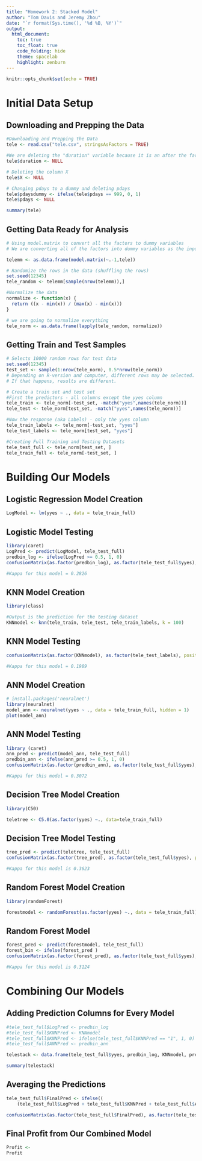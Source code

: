 ```yaml
---
title: "Homework 2: Stacked Model"
author: "Tom Davis and Jeremy Zhou"
date: "`r format(Sys.time(), '%d %B, %Y')`"
output:
  html_document:
    toc: true
    toc_float: true
    code_folding: hide
    theme: spacelab
    highlight: zenburn
---
```


```r
knitr::opts_chunk$set(echo = TRUE)
```

# Initial Data Setup

## Downloading and Prepping the Data

```r
#Downloading and Prepping the Data
tele <- read.csv("tele.csv", stringsAsFactors = TRUE)

#We are deleting the "duration" variable because it is an after the fact measurement. We only should be using variables that we know before the call
tele$duration <- NULL

# Deleting the column X
tele$X <- NULL

# Changing pdays to a dummy and deleting pdays
tele$pdaysdummy <- ifelse(tele$pdays == 999, 0, 1)
tele$pdays <- NULL

summary(tele)
```

## Getting Data Ready for Analysis

```r
# Using model.matrix to convert all the factors to dummy variables
# We are converting all of the factors into dummy variables as the input into knn has to be numeric

telemm <- as.data.frame(model.matrix(~.-1,tele))

# Randomize the rows in the data (shuffling the rows)
set.seed(12345)
tele_random <- telemm[sample(nrow(telemm)),]

#Normalize the data
normalize <- function(x) {
  return ((x - min(x)) / (max(x) - min(x)))
}

# we are going to normalize everything 
tele_norm <- as.data.frame(lapply(tele_random, normalize))
```


## Getting Train and Test Samples

```r
# Selects 10000 random rows for test data
set.seed(12345)
test_set <- sample(1:nrow(tele_norm), 0.5*nrow(tele_norm)) 
# Depending on R-version and computer, different rows may be selected. 
# If that happens, results are different. 

# Create a train set and test set
#First the predictors - all columns except the yyes column
tele_train <- tele_norm[-test_set, -match("yyes",names(tele_norm))]
tele_test <- tele_norm[test_set, -match("yyes",names(tele_norm))]

#Now the response (aka Labels) - only the yyes column
tele_train_labels <- tele_norm[-test_set, "yyes"]
tele_test_labels <- tele_norm[test_set, "yyes"]

#Creating Full Training and Testing Datasets
tele_test_full <- tele_norm[test_set, ]
tele_train_full <- tele_norm[-test_set, ]

```


# Building Our Models

## Logistic Regression Model Creation
```r
LogModel <- lm(yyes ~ ., data = tele_train_full)
```

## Logistic Model Testing
```r
library(caret)
LogPred <- predict(LogModel, tele_test_full)
predbin_log <- ifelse(LogPred >= 0.5, 1, 0)
confusionMatrix(as.factor(predbin_log), as.factor(tele_test_full$yyes), positive = "1")

#Kappa for this model = 0.2826
```

## KNN Model Creation
```r
library(class)

#Output is the prediction for the testing dataset
KNNmodel <- knn(tele_train, tele_test, tele_train_labels, k = 100)
```

## KNN Model Testing
```r
confusionMatrix(as.factor(KNNmodel), as.factor(tele_test_labels), positive = "1")

#Kappa for this model = 0.1989
```


## ANN Model Creation
```r
# install.packages('neuralnet')
library(neuralnet)
model_ann <- neuralnet(yyes ~ ., data = tele_train_full, hidden = 1)
plot(model_ann)
```

## ANN Model Testing
```r
library (caret)
ann_pred <- predict(model_ann, tele_test_full)
predbin_ann <- ifelse(ann_pred >= 0.5, 1, 0)
confusionMatrix(as.factor(predbin_ann), as.factor(tele_test_full$yyes), positive = "1")

#Kappa for this model = 0.3072
```

## Decision Tree Model Creation
```r
library(C50)

teletree <- C5.0(as.factor(yyes) ~., data=tele_train_full)
```

## Decision Tree Model Testing
```r
tree_pred <- predict(teletree, tele_test_full)
confusionMatrix(as.factor(tree_pred), as.factor(tele_test_full$yyes), positive = "1")

#Kappa for this model is 0.3623
```


## Random Forest Model Creation
```r
library(randomForest)

forestmodel <- randomForest(as.factor(yyes) ~., data = tele_train_full)
```


## Random Forest Model
```r
forest_pred <- predict(forestmodel, tele_test_full)
forest_bin <- ifelse(forest_pred )
confusionMatrix(as.factor(forest_pred), as.factor(tele_test_full$yyes), positive = "1")

#Kappa for this model is 0.3124
```


# Combining Our Models

## Adding Prediction Columns for Every Model
```r
#tele_test_full$LogPred <- predbin_log
#tele_test_full$KNNPred <- KNNmodel
#tele_test_full$KNNPred <- ifelse(tele_test_full$KNNPred == "1", 1, 0)
#tele_test_full$ANNPred <- predbin_ann

telestack <- data.frame(tele_test_full$yyes, predbin_log, KNNmodel, predbin_ann, tree_pred, forest_pred)

summary(telestack)
```

## Averaging the Predictions
```r
tele_test_full$FinalPred <- ifelse((
    (tele_test_full$LogPred + tele_test_full$KNNPred + tele_test_full$ANNPred) / 3) >= 0.6, 1, 0)

confusionMatrix(as.factor(tele_test_full$FinalPred), as.factor(tele_test_full$yyes), positive = "1")
```

## Final Profit from Our Combined Model
```r
Profit <- 
Profit
```


